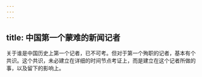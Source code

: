 ```yaml
---
---
---
```

title: 中国第一个蒙难的新闻记者
---




关于谁是中国历史上第一个记者，已不可考。但对于第一个殉职的记者，基本有个共识。这个共识，未必建立在详细的时间节点考证上，而是建立在这个记者所做的事，以及留下的影响上。